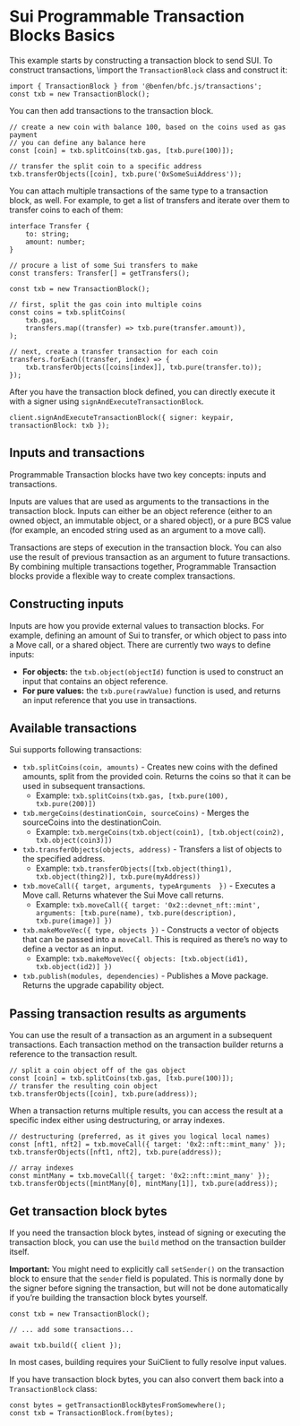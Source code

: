 # Sui Programmable Transaction Blocks Basics

This example starts by constructing a transaction block to send SUI. To construct transactions,
\import the `TransactionBlock` class and construct it:

```tsx
import { TransactionBlock } from '@benfen/bfc.js/transactions';
const txb = new TransactionBlock();
```

You can then add transactions to the transaction block.

```tsx
// create a new coin with balance 100, based on the coins used as gas payment
// you can define any balance here
const [coin] = txb.splitCoins(txb.gas, [txb.pure(100)]);

// transfer the split coin to a specific address
txb.transferObjects([coin], txb.pure('0xSomeSuiAddress'));
```

You can attach multiple transactions of the same type to a transaction block, as well. For example,
to get a list of transfers and iterate over them to transfer coins to each of them:

```tsx
interface Transfer {
	to: string;
	amount: number;
}

// procure a list of some Sui transfers to make
const transfers: Transfer[] = getTransfers();

const txb = new TransactionBlock();

// first, split the gas coin into multiple coins
const coins = txb.splitCoins(
	txb.gas,
	transfers.map((transfer) => txb.pure(transfer.amount)),
);

// next, create a transfer transaction for each coin
transfers.forEach((transfer, index) => {
	txb.transferObjects([coins[index]], txb.pure(transfer.to));
});
```

After you have the transaction block defined, you can directly execute it with a signer using
`signAndExecuteTransactionBlock`.

```tsx
client.signAndExecuteTransactionBlock({ signer: keypair, transactionBlock: txb });
```

## Inputs and transactions

Programmable Transaction blocks have two key concepts: inputs and transactions.

Inputs are values that are used as arguments to the transactions in the transaction block. Inputs
can either be an object reference (either to an owned object, an immutable object, or a shared
object), or a pure BCS value (for example, an encoded string used as an argument to a move call).

Transactions are steps of execution in the transaction block. You can also use the result of
previous transaction as an argument to future transactions. By combining multiple transactions
together, Programmable Transaction blocks provide a flexible way to create complex transactions.

## Constructing inputs

Inputs are how you provide external values to transaction blocks. For example, defining an amount of
Sui to transfer, or which object to pass into a Move call, or a shared object. There are currently
two ways to define inputs:

- **For objects:** the `txb.object(objectId)` function is used to construct an input that contains
  an object reference.
- **For pure values:** the `txb.pure(rawValue)` function is used, and returns an input reference
  that you use in transactions.

## Available transactions

Sui supports following transactions:

- `txb.splitCoins(coin, amounts)` - Creates new coins with the defined amounts, split from the
  provided coin. Returns the coins so that it can be used in subsequent transactions.
  - Example: `txb.splitCoins(txb.gas, [txb.pure(100), txb.pure(200)])`
- `txb.mergeCoins(destinationCoin, sourceCoins)` - Merges the sourceCoins into the destinationCoin.
  - Example: `txb.mergeCoins(txb.object(coin1), [txb.object(coin2), txb.object(coin3)])`
- `txb.transferObjects(objects, address)` - Transfers a list of objects to the specified address.
  - Example: `txb.transferObjects([txb.object(thing1), txb.object(thing2)], txb.pure(myAddress))`
- `txb.moveCall({ target, arguments, typeArguments  })` - Executes a Move call. Returns whatever the
  Sui Move call returns.
  - Example:
    `txb.moveCall({ target: '0x2::devnet_nft::mint', arguments: [txb.pure(name), txb.pure(description), txb.pure(image)] })`
- `txb.makeMoveVec({ type, objects })` - Constructs a vector of objects that can be passed into a
  `moveCall`. This is required as there’s no way to define a vector as an input.
  - Example: `txb.makeMoveVec({ objects: [txb.object(id1), txb.object(id2)] })`
- `txb.publish(modules, dependencies)` - Publishes a Move package. Returns the upgrade capability
  object.

## Passing transaction results as arguments

You can use the result of a transaction as an argument in a subsequent transactions. Each
transaction method on the transaction builder returns a reference to the transaction result.

```tsx
// split a coin object off of the gas object
const [coin] = txb.splitCoins(txb.gas, [txb.pure(100)]);
// transfer the resulting coin object
txb.transferObjects([coin], txb.pure(address));
```

When a transaction returns multiple results, you can access the result at a specific index either
using destructuring, or array indexes.

```tsx
// destructuring (preferred, as it gives you logical local names)
const [nft1, nft2] = txb.moveCall({ target: '0x2::nft::mint_many' });
txb.transferObjects([nft1, nft2], txb.pure(address));

// array indexes
const mintMany = txb.moveCall({ target: '0x2::nft::mint_many' });
txb.transferObjects([mintMany[0], mintMany[1]], txb.pure(address));
```

## Get transaction block bytes

If you need the transaction block bytes, instead of signing or executing the transaction block, you
can use the `build` method on the transaction builder itself.

**Important:** You might need to explicitly call `setSender()` on the transaction block to ensure
that the `sender` field is populated. This is normally done by the signer before signing the
transaction, but will not be done automatically if you’re building the transaction block bytes
yourself.

```tsx
const txb = new TransactionBlock();

// ... add some transactions...

await txb.build({ client });
```

In most cases, building requires your SuiClient to fully resolve input values.

If you have transaction block bytes, you can also convert them back into a `TransactionBlock` class:

```tsx
const bytes = getTransactionBlockBytesFromSomewhere();
const txb = TransactionBlock.from(bytes);
```
